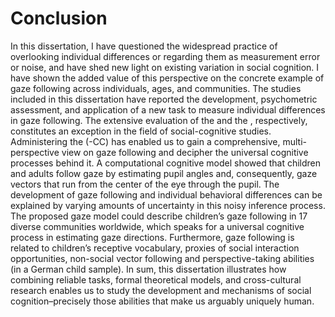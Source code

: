 # Conclusion {#conclusion}

In this dissertation, I have questioned the widespread practice of overlooking individual differences or regarding them as measurement error or noise, and have shed new light on existing variation in social cognition. I have shown the added value of this perspective on the concrete example of gaze following across individuals, ages, and communities. The studies included in this dissertation have reported the development, psychometric assessment, and application of a new task to measure individual differences in gaze following. The extensive evaluation of the \acr{TANGO} and the \acr{TANGO-CC}, respectively, constitutes an exception in the field of social-cognitive studies. Administering the \acr{TANGO}(-CC) has enabled us to gain a comprehensive, multi-perspective view on gaze following and decipher the universal cognitive processes behind it. A computational cognitive model showed that children and adults follow gaze by estimating pupil angles and, consequently, gaze vectors that run from the center of the eye through the pupil. The development of gaze following and individual behavioral differences can be explained by varying amounts of uncertainty in this noisy inference process. The proposed gaze model could describe children's gaze following in 17 diverse communities worldwide, which speaks for a universal cognitive process in estimating gaze directions. Furthermore, gaze following is related to children's receptive vocabulary, proxies of social interaction opportunities, non-social vector following and perspective-taking abilities (in a German child sample). In sum, this dissertation illustrates how combining reliable tasks, formal theoretical models, and cross-cultural research enables us to study the development and mechanisms of social cognition\thinspace --\thinspace precisely those abilities that make us arguably uniquely human.
